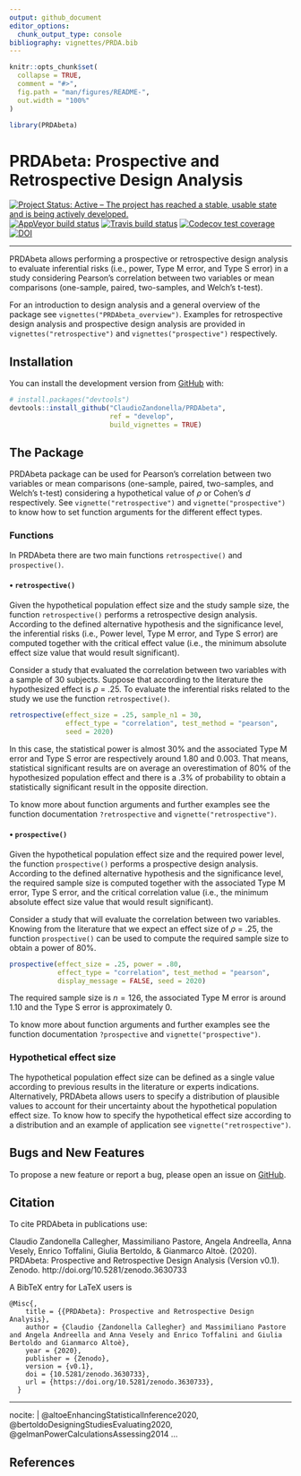 ```yaml
---
output: github_document
editor_options: 
  chunk_output_type: console
bibliography: vignettes/PRDA.bib
---
```


<!-- README.md is generated from README.Rmd. Please edit that file -->


```r
knitr::opts_chunk$set(
  collapse = TRUE,
  comment = "#>",
  fig.path = "man/figures/README-",
  out.width = "100%"
)

library(PRDAbeta)
```

# PRDAbeta: Prospective and Retrospective Design Analysis

<!-- badges: start -->
[![Project Status: Active – The project has reached a stable, usable state and is being actively developed.](https://www.repostatus.org/badges/latest/active.svg)](https://www.repostatus.org/#active)
[![AppVeyor build status](https://ci.appveyor.com/api/projects/status/github/ClaudioZandonella/PRDAbeta?branch=develop&svg=true)](https://ci.appveyor.com/project/ClaudioZandonella/PRDAbeta)
[![Travis build status](https://travis-ci.org/ClaudioZandonella/PRDA_beta.svg?branch=develop)](https://travis-ci.org/ClaudioZandonella/PRDA_beta)
[![Codecov test coverage](https://codecov.io/gh/ClaudioZandonella/PRDAbeta/branch/develop/graph/badge.svg)](https://codecov.io/gh/ClaudioZandonella/PRDAbeta/branch/develop)
[![DOI](https://zenodo.org/badge/DOI/10.5281/zenodo.3630733.svg)](https://doi.org/10.5281/zenodo.3630733)
<hr>
<!-- badges: end -->

PRDAbeta allows performing a prospective or retrospective design analysis to evaluate inferential risks (i.e., power, Type M error, and Type S error) in a study considering Pearson's correlation between two variables or mean comparisons (one-sample, paired, two-samples, and Welch's t-test). 

For an introduction to design analysis and a general overview of the package see `vignettes("PRDAbeta_overview")`.
Examples for retrospective design analysis and prospective design analysis are provided in `vignettes("retrospective")` and `vignettes("prospective")` respectively.

## Installation

<!-- You can install the released version of PRDAbeta from [CRAN](https://CRAN.R-project.org) with: -->

<!-- ``` r -->
<!-- install.packages("PRDAbeta") -->
<!-- ``` -->

<!-- And the development version from [GitHub](https://github.com/) with: -->

You can install the development version from [GitHub](https://github.com/ClaudioZandonella/PRDAbeta/tree/develop) with:

``` r
# install.packages("devtools")
devtools::install_github("ClaudioZandonella/PRDAbeta",
                         ref = "develop",
                         build_vignettes = TRUE)
```


## The Package

PRDAbeta package can be used for Pearson's correlation between two variables or mean comparisons (one-sample, paired, two-samples, and Welch's t-test) considering a hypothetical value of *&rho;* or Cohen's *d* respectively. See `vignette("retrospective")` and `vignette("prospective")` to know how to set function arguments for the different effect types. 


### Functions

In PRDAbeta there are two main functions `retrospective()` and `prospective()`.

#### &#8226; `retrospective()`

Given the hypothetical population effect size and the study sample size, the function `retrospective()` performs a retrospective design analysis. According to the defined alternative hypothesis and the significance level, the inferential risks (i.e., Power level, Type M error, and Type S error) are computed together with the critical effect value (i.e., the minimum absolute effect size value that would result significant).

Consider a study that evaluated the correlation between two variables with a sample of 30 subjects. Suppose that according to the literature the hypothesized effect is *&rho;* = .25. To evaluate the inferential risks related to the study we use the function `retrospective()`.

```r
retrospective(effect_size = .25, sample_n1 = 30,
              effect_type = "correlation", test_method = "pearson",
              seed = 2020)
```

In this case, the statistical power is almost 30% and the associated Type M error and Type S error are respectively around 1.80 and 0.003. That means, statistical significant results are on average an overestimation of 80% of the hypothesized population effect and there is a .3% of probability to obtain a statistically significant result in the opposite direction.

To know more about function arguments and further examples see the function documentation `?retrospective` and  `vignette("retrospective")`.

#### &#8226; `prospective()`

Given the hypothetical population effect size and the required power level, the function `prospective()` performs a prospective design analysis. According to the defined alternative hypothesis and the significance level, the required sample size is computed together with the associated Type M error, Type S error, and the critical correlation value (i.e., the minimum absolute effect size value that would result significant).  

Consider a study that will evaluate the correlation between two variables. Knowing from the literature that we expect an effect size of *&rho;* = .25, the function `prospective()` can be used to compute the required sample size to obtain a power of 80%. 
```r
prospective(effect_size = .25, power = .80, 
            effect_type = "correlation", test_method = "pearson",
            display_message = FALSE, seed = 2020)
```

The required sample size is $n=126$, the associated Type M error is around 1.10 and the Type S error is approximately 0. 

To know more about function arguments and further examples see the function documentation `?prospective` and `vignette("prospective")`.

### Hypothetical effect size

The hypothetical population effect size can be defined as a single value according to previous results in the literature or experts indications. Alternatively, PRDAbeta allows users to specify a distribution of plausible values to account for their uncertainty about the hypothetical population effect size.  To know how to specify the hypothetical effect size according to a distribution and an example of application see `vignette("retrospective")`.

## Bugs and New Features

To propose a new feature or report a bug, please open an issue on [GitHub](https://github.com/ClaudioZandonella/PRDAbeta/issues).

## Citation

To cite PRDAbeta in publications use:

Claudio Zandonella Callegher, Massimiliano Pastore, Angela Andreella, Anna Vesely, Enrico Toffalini, Giulia Bertoldo, & Gianmarco Altoè. (2020).  PRDAbeta: Prospective and Retrospective Design Analysis (Version v0.1). Zenodo. http://doi.org/10.5281/zenodo.3630733

A BibTeX entry for LaTeX users is
```{}
@Misc{,
    title = {{PRDAbeta}: Prospective and Retrospective Design Analysis},
    author = {Claudio {Zandonella Callegher} and Massimiliano Pastore and Angela Andreella and Anna Vesely and Enrico Toffalini and Giulia Bertoldo and Gianmarco Altoè},
    year = {2020},
    publisher = {Zenodo},
    version = {v0.1},
    doi = {10.5281/zenodo.3630733},
    url = {https://doi.org/10.5281/zenodo.3630733},
  }
```

---
nocite: | 
  @altoeEnhancingStatisticalInference2020, @bertoldoDesigningStudiesEvaluating2020, @gelmanPowerCalculationsAssessing2014
...

## References

